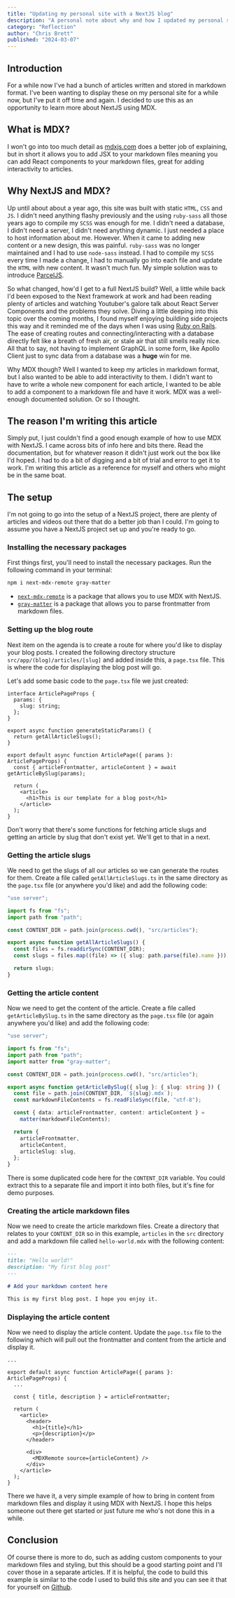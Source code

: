 ```yaml
---
title: "Updating my personal site with a NextJS blog"
description: "A personal note about why and how I updated my personal site with a NextJS blog. It's meant as a reference for myself and others."
category: "Reflection"
author: "Chris Brett"
published: "2024-03-07"
---
```


## Introduction

For a while now I've had a bunch of articles written and stored in markdown format. I've been wanting to display these on my personal site for a while now, but I've put it off time and again. I decided to use this as an opportunity to learn more about NextJS using MDX.

## What is MDX?

I won't go into too much detail as [mdxjs.com](https://mdxjs.com/) does a better job of explaining, but in short it allows you to add JSX to your markdown files meaning you can add React components to your markdown files, great for adding interactivity to articles.

## Why NextJS and MDX?

Up until about about a year ago, this site was built with static `HTML`, `CSS` and `JS`. I didn't need anything flashy previously and the using `ruby-sass` all those years ago to compile my `SCSS` was enough for me. I didn't need a database, I didn't need a server, I didn't need anything dynamic. I just needed a place to host information about me.
However. When it came to adding new content or a new design, this was painful. `ruby-sass` was no longer maintained and I had to use `node-sass` instead. I had to compile my `SCSS` every time I made a change, I had to manually go into each file and update the `HTML` with new content. It wasn't much fun. My simple solution was to introduce [ParcelJS](https://parceljs.org/).

So what changed, how'd I get to a full NextJS build? Well, a little while back I'd been exposed to the Next framework at work and had been reading plenty of articles and watching Youtuber's galore talk about React Server Components and the problems they solve. Diving a little deeping into this topic over the coming months, I found myself enjoying building side projects this way and it reminded me of the days when I was using [Ruby on Rails](https://rubyonrails.org/). The ease of creating routes and connecting/interacting with a database directly felt like a breath of fresh air, or stale air that still smells really nice. All that to say, not having to implement GraphQL in some form, like Apollo Client just to sync data from a database was a **huge** win for me.

Why MDX though? Well I wanted to keep my articles in markdown format, but I also wanted to be able to add interactivity to them. I didn't want to have to write a whole new component for each article, I wanted to be able to add a component to a markdown file and have it work. MDX was a well-enough documented solution. Or so I thought.

## The reason I'm writing this article

Simply put, I just couldn't find a good enough example of how to use MDX with NextJS. I came across bits of info here and bits there. Read the documentation, but for whatever reason it didn't just work out the box like I'd hoped. I had to do a bit of digging and a bit of trial and error to get it to work. I'm writing this article as a reference for myself and others who might be in the same boat.

## The setup

I'm not going to go into the setup of a NextJS project, there are plenty of articles and videos out there that do a better job than I could. I'm going to assume you have a NextJS project set up and you're ready to go.

### Installing the necessary packages

First things first, you'll need to install the necessary packages. Run the following command in your terminal:

```bash
npm i next-mdx-remote gray-matter
```

- [`next-mdx-remote`]() is a package that allows you to use MDX with NextJS.
- [`gray-matter`]() is a package that allows you to parse frontmatter from markdown files.

### Setting up the blog route

Next item on the agenda is to create a route for where you'd like to display your blog posts. I created the following directory structure `src/app/(blog)/articles/[slug]` and added inside this, a `page.tsx` file. This is where the code for displaying the blog post will go.

Let's add some basic code to the `page.tsx` file we just created:

```tsx
interface ArticlePageProps {
  params: {
    slug: string;
  };
}

export async function generateStaticParams() {
  return getAllArticleSlugs();
}

export default async function ArticlePage({ params }: ArticlePageProps) {
  const { articleFrontmatter, articleContent } = await getArticleBySlug(params);

  return (
    <article>
      <h1>This is our template for a blog post</h1>
    </article>
  );
}
```

Don't worry that there's some functions for fetching article slugs and getting an article by slug that don't exist yet. We'll get to that in a next.

### Getting the article slugs

We need to get the slugs of all our articles so we can generate the routes for them. Create a file called `getAllArticleSlugs.ts` in the same directory as the `page.tsx` file (or anywhere you'd like) and add the following code:

```ts
"use server";

import fs from "fs";
import path from "path";

const CONTENT_DIR = path.join(process.cwd(), "src/articles");

export async function getAllArticleSlugs() {
  const files = fs.readdirSync(CONTENT_DIR);
  const slugs = files.map((file) => ({ slug: path.parse(file).name }));

  return slugs;
}
```

### Getting the article content

Now we need to get the content of the article. Create a file called `getArticleBySlug.ts` in the same directory as the `page.tsx` file (or again anywhere you'd like) and add the following code:

```ts
"use server";

import fs from "fs";
import path from "path";
import matter from "gray-matter";

const CONTENT_DIR = path.join(process.cwd(), "src/articles");

export async function getArticleBySlug({ slug }: { slug: string }) {
  const file = path.join(CONTENT_DIR, `${slug}.mdx`);
  const markdownFileContents = fs.readFileSync(file, "utf-8");

  const { data: articleFrontmatter, content: articleContent } =
    matter(markdownFileContents);

  return {
    articleFrontmatter,
    articleContent,
    articleSlug: slug,
  };
}
```

There is some duplicated code here for the `CONTENT_DIR` variable. You could extract this to a separate file and import it into both files, but it's fine for demo purposes.

### Creating the article markdown files

Now we need to create the article markdown files. Create a directory that relates to your `CONTENT_DIR` so in this example, `articles` in the `src` directory and add a markdown file called `hello-world.mdx` with the following content:

```md
---
title: "Hello world!"
description: "My first blog post"
---

# Add your markdown content here

This is my first blog post. I hope you enjoy it.
```

### Displaying the article content

Now we need to display the article content. Update the `page.tsx` file to the following which will pull out the frontmatter and content from the article and display it.

```tsx
...

export default async function ArticlePage({ params }: ArticlePageProps) {
  ...

  const { title, description } = articleFrontmatter;

  return (
    <article>
      <header>
        <h1>{title}</h1>
        <p>{description}</p>
      </header>

      <div>
        <MDXRemote source={articleContent} />
      </div>
    </article>
  );
}
```

There we have it, a very simple example of how to bring in content from markdown files and display it using MDX with NextJS. I hope this helps someone out there get started or just future me who's not done this in a while.

## Conclusion

Of course there is more to do, such as adding custom components to your markdown files and styling, but this should be a good starting point and I'll cover those in a separate articles. If it is helpful, the code to build this example is similar to the code I used to build this site and you can see it that for yourself on [Github](https://github.com/chic-geek/chrisbrett.info).
